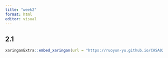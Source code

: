 ```yaml
---
title: "week2"
format: html
editor: visual
---
```


## 2.1

```r
xaringanExtra::embed_xaringan(url = "https://ruoyun-yu.github.io/CASA023_week2/#1", ratio = "16:9")
```
